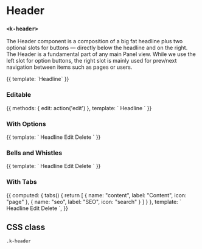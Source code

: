 
<Meta
  title="UI | Layout / Header"
  component={Header}
  decorators={[Padding]}
/>

# Header
### `<k-header>`

The Header component is a composition of a big fat headline plus two optional slots for buttons — directly below the headline and on the right. The Header is a fundamental part of any main Panel view. While we use the left slot for option buttons, the right slot is mainly used for prev/next navigation between items such as pages or users.

<Preview>
  <Story name="Simple">
    {{
      template: `<k-header>Headline</k-header>`
    }}
  </Story>
</Preview>

<Props of={Header} />

### Editable
<Preview>
  <Story name="Editable">
    {{
      methods: {
        edit: action('edit')
      },
      template: `
        <k-header :editable="true" @edit="edit">
          Headline
        </k-header>
      `
    }}
  </Story>
</Preview>

### With Options
<Preview>
  <Story name="With Options">
    {{
      template: `
        <k-header>
          Headline
          <k-button-group slot="left">
            <k-button icon="edit">Edit</k-button>
            <k-button icon="trash">Delete</k-button>
          </k-button-group>
        </k-header>
      `
    }}
  </Story>
</Preview>

### Bells and Whistles
<Preview>
  <Story name="Bells and Whistles">
    {{
      template: `
        <k-header>
          Headline
          <k-button-group slot="left">
            <k-button icon="edit">Edit</k-button>
            <k-button icon="trash">Delete</k-button>
          </k-button-group>
          <k-prev-next slot="right" />
        </k-header>
      `
    }}
  </Story>
</Preview>

### With Tabs
<Preview>
  <Story name="With Tabs">
    {{
      computed: {
        tabs() {
          return [
            { name: "content", label: "Content", icon: "page" },
            { name: "seo", label: "SEO", icon: "search" }
          ]
        }
      },
      template: `
        <k-header :tabs="tabs" :tab="tabs[0]">
          Headline
          <k-button-group slot="left">
            <k-button icon="edit">Edit</k-button>
            <k-button icon="trash">Delete</k-button>
          </k-button-group>
          <k-prev-next slot="right" />
        </k-header>
      `,
    }}
  </Story>
</Preview>


## CSS class

`.k-header`
